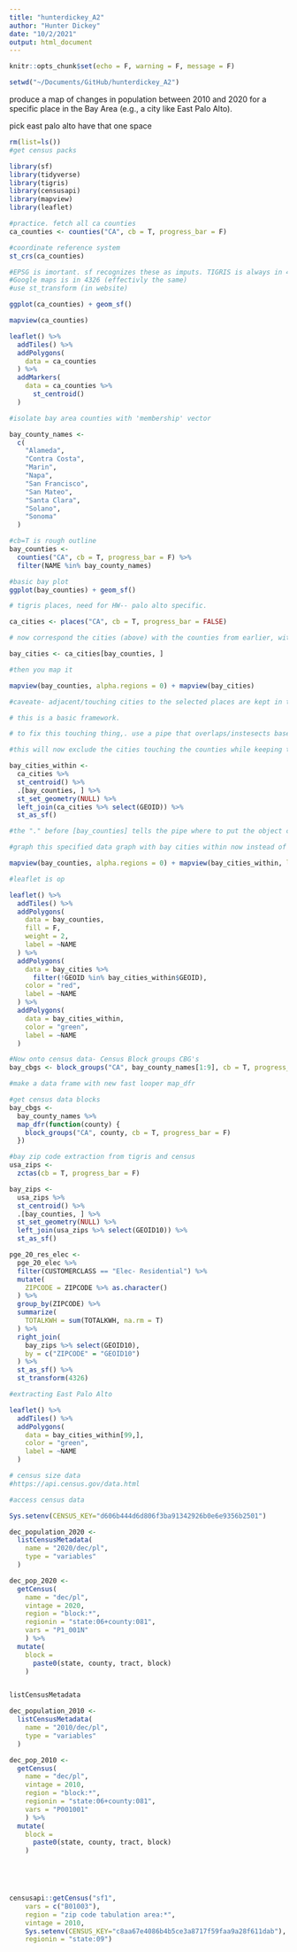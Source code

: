 ```yaml
---
title: "hunterdickey_A2"
author: "Hunter Dickey"
date: "10/2/2021"
output: html_document
---
```


```r
knitr::opts_chunk$set(echo = F, warning = F, message = F)
```

```r
setwd("~/Documents/GitHub/hunterdickey_A2")
```

produce a map of changes in population between 2010 and 2020 for a specific place in the Bay Area (e.g., a city like East Palo Alto).

pick east palo alto 
have that one space 


```r
rm(list=ls())
#get census packs 

library(sf)
library(tidyverse)
library(tigris)
library(censusapi)
library(mapview)
library(leaflet)

#practice. fetch all ca counties 
ca_counties <- counties("CA", cb = T, progress_bar = F)

#coordinate reference system 
st_crs(ca_counties)

#EPSG is imortant. sf recognizes these as imputs. TIGRIS is always in 4269
#Google maps is in 4326 (effectivly the same)
#use st_transform (in website)
```


```r
ggplot(ca_counties) + geom_sf()

```

```r
mapview(ca_counties)
```

```r
leaflet() %>% 
  addTiles() %>% 
  addPolygons(
    data = ca_counties
  ) %>%
  addMarkers(
    data = ca_counties %>% 
      st_centroid()
  )
```

```r
#isolate bay area counties with 'membership' vector

bay_county_names <- 
  c(
    "Alameda",
    "Contra Costa",
    "Marin",
    "Napa",
    "San Francisco",
    "San Mateo",
    "Santa Clara",
    "Solano",
    "Sonoma"
  )

#cb=T is rough outline 
bay_counties <-
  counties("CA", cb = T, progress_bar = F) %>%
  filter(NAME %in% bay_county_names)

```

```r
#basic bay plot
ggplot(bay_counties) + geom_sf()
```

```r
# tigris places, need for HW-- palo alto specific. 

ca_cities <- places("CA", cb = T, progress_bar = FALSE)

# now correspond the cities (above) with the counties from earlier, with brackets in sf function (specialized for this specific tool (sf), ususally only use brackets for rows and columns of data frams. ) 

bay_cities <- ca_cities[bay_counties, ]

```

```r

#then you map it

mapview(bay_counties, alpha.regions = 0) + mapview(bay_cities)

#caveate- adjacent/touching cities to the selected places are kept in this approach. but are NOT in these counties. 

# this is a basic framework. 

# to fix this touching thing,. use a pipe that overlaps/instesects based on the 'centroids' of the cities. 

#this will now exclude the cities touching the counties while keeping these cities within and labeling the cities as well.  

bay_cities_within <-
  ca_cities %>% 
  st_centroid() %>% 
  .[bay_counties, ] %>% 
  st_set_geometry(NULL) %>% 
  left_join(ca_cities %>% select(GEOID)) %>% 
  st_as_sf()

#the "." before [bay_counties] tells the pipe where to put the object ca_cities/how you want it to be received. 
```

```r
#graph this specified data graph with bay cities within now instead of bay cities. 

mapview(bay_counties, alpha.regions = 0) + mapview(bay_cities_within, label = "NAME")
```

```r
#leaflet is op 

leaflet() %>% 
  addTiles() %>% 
  addPolygons(
    data = bay_counties,
    fill = F,
    weight = 2,
    label = ~NAME
  ) %>%
  addPolygons(
    data = bay_cities %>% 
      filter(!GEOID %in% bay_cities_within$GEOID),
    color = "red",
    label = ~NAME
  ) %>% 
  addPolygons(
    data = bay_cities_within,
    color = "green",
    label = ~NAME
  )

```

```r

#Now onto census data- Census Block groups CBG's
bay_cbgs <- block_groups("CA", bay_county_names[1:9], cb = T, progress_bar = F)
```

```r
#make a data frame with new fast looper map_dfr

#get census data blocks
bay_cbgs <- 
  bay_county_names %>% 
  map_dfr(function(county) {
    block_groups("CA", county, cb = T, progress_bar = F)
  })

```

```r
#bay zip code extraction from tigris and census
usa_zips <- 
  zctas(cb = T, progress_bar = F)

bay_zips <-
  usa_zips %>% 
  st_centroid() %>% 
  .[bay_counties, ] %>% 
  st_set_geometry(NULL) %>% 
  left_join(usa_zips %>% select(GEOID10)) %>% 
  st_as_sf()
```

```r
pge_20_res_elec <-
  pge_20_elec %>% 
  filter(CUSTOMERCLASS == "Elec- Residential") %>% 
  mutate(
    ZIPCODE = ZIPCODE %>% as.character()
  ) %>% 
  group_by(ZIPCODE) %>% 
  summarize(
    TOTALKWH = sum(TOTALKWH, na.rm = T)
  ) %>% 
  right_join(
    bay_zips %>% select(GEOID10),
    by = c("ZIPCODE" = "GEOID10")
  ) %>% 
  st_as_sf() %>% 
  st_transform(4326)
```


```r
#extracting East Palo Alto 

leaflet() %>% 
  addTiles() %>% 
  addPolygons(
    data = bay_cities_within[99,],
    color = "green",
    label = ~NAME
  )

# census size data 
#https://api.census.gov/data.html
```

```r
#access census data 

Sys.setenv(CENSUS_KEY="d606b444d6d806f3ba91342926b0e6e9356b2501")

dec_population_2020 <-
  listCensusMetadata(
    name = "2020/dec/pl",
    type = "variables"
  )

dec_pop_2020 <-
  getCensus(
    name = "dec/pl",
    vintage = 2020,
    region = "block:*", 
    regionin = "state:06+county:081",
    vars = "P1_001N"
    ) %>% 
  mutate(
    block =
      paste0(state, county, tract, block)
    )



```


```r
listCensusMetadata

dec_population_2010 <-
  listCensusMetadata(
    name = "2010/dec/pl",
    type = "variables"
  )

dec_pop_2010 <-
  getCensus(
    name = "dec/pl",
    vintage = 2010,
    region = "block:*", 
    regionin = "state:06+county:081",
    vars = "P001001"
    ) %>% 
  mutate(
    block =
      paste0(state, county, tract, block)
    )



 

```

```r
censusapi::getCensus("sf1", 
    vars = c("B01003"), 
    region = "zip code tabulation area:*", 
    vintage = 2010, 
    Sys.setenv(CENSUS_KEY="c8aa67e4086b4b5ce3a8717f59faa9a28f611dab"), 
    regionin = "state:09")
```

